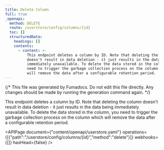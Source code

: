 ```yaml
---
title: Delete Column
full: true
_openapi:
  method: DELETE
  route: /userstore/config/columns/{id}
  toc: []
  structuredData:
    headings: []
    contents:
      - content: >-
          This endpoint deletes a column by ID. Note that deleting the column
          doesn't result in data deletion - it just results in the data being
          immediately unavailable. To delete the data stored in the column, you
          need to trigger the garbage collection process on the column which
          will remove the data after a configurable retention period.
---
```


{/* This file was generated by Fumadocs. Do not edit this file directly. Any changes should be made by running the generation command again. */}

This endpoint deletes a column by ID. Note that deleting the column doesn't result in data deletion - it just results in the data being immediately unavailable. To delete the data stored in the column, you need to trigger the garbage collection process on the column which will remove the data after a configurable retention period.

<APIPage document={"content/openapi/userstore.yaml"} operations={[{"path":"/userstore/config/columns/{id}","method":"delete"}]} webhooks={[]} hasHead={false} />